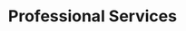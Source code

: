 ---
label: Services
title: Professional Services
description: |
  Need help getting the most out of PyVista? Want to sponsor development of new capabilities?

  Please reach out to support@pyvista.org and we can connect you with the right community experts, who can help you confidently and efficiently use PyVista and/or tailor your custom software to leverage PyVista's robust 3D visualization capabilities.
image: /images/pyvista-logo.png
---